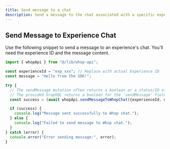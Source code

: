 ```yaml
---
title: Send message to a chat
description: Send a message to the chat associated with a specific experience.
---
```


## Send Message to Experience Chat

Use the following snippet to send a message to an experience's chat. You'll need the experience ID and the message content.

```typescript
import { whopApi } from "@/lib/whop-api";

const experienceId = "exp_xxx"; // Replace with actual Experience ID
const message = "Hello from the SDK!";

try {
  // The sendMessage mutation often returns a boolean or a status/ID of the message.
  // The provided GraphQL returns a boolean for the 'sendMessage' field.
  const success = (await whopApi.sendMessageToWhopChat({experienceId, message})).sendMessage;

  if (success) {
    console.log("Message sent successfully to Whop chat.");
  } else {
    console.log("Failed to send message to Whop chat.");
  }
} catch (error) {
  console.error("Error sending message:", error);
}

